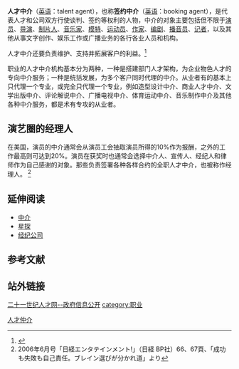 '''人才中介'''（[[英语|英语]]：talent agent），也称'''签约中介'''（[[英语|英语]]：booking agent），是代表人才和公司双方行使谈判、签约等权利的人物，中介的对象主要包括但不限于[[演员|演员]]、[[导演|导演]]、[[制片人|制片人]]、[[音乐家|音乐家]]、[[模特|模特]]、[[运动员|运动员]]、[[作家|作家]]、[[编剧|编剧]]、[[播音员|播音员]]、[[记者|记者]]，以及其他从事文字创作、娱乐工作或广播业务的各行各业人员和机构。 

人才中介还要负责维护、支持并拓展客户的利益。<ref>{{Cite web |url=http://www.xz.gov.cn/zgxz/006/20121024/006014002001_75c00cfa-b28c-4b50-b587-e8c93e7d4dba.htm |title=人才服务中介机构审批与管理 - 中国徐州 |accessdate=2015-04-07 |archive-date=2016-03-04 |archive-url=https://web.archive.org/web/20160304132306/http://www.xz.gov.cn/zgxz/006/20121024/006014002001_75c00cfa-b28c-4b50-b587-e8c93e7d4dba.htm |dead-url=no }}</ref>

职业的人才中介机构基本分为两种，一种是搭建部门人才架构，为企业物色人才的专向中介服务；一种是统括发展，为多个客户同时代理的中介。从业者有的基本上只代理一个专业，或完全只代理一个专业，例如造型设计中介、商业人才中介、文学出版中介、评论解说中介、广播电视中介、体育运动中介、音乐制作中介及其他各种中介服务，都是术有专攻的从业者。

==演艺圈的经理人==
在美国，演员的中介通常会从演员工会抽取演员所得的10%作为报酬，之外的工作最高则可达到20%。演员在获奖时也通常会选择中介人、宣传人、经纪人和律师作为自己感谢的对象。那些负责签署各种各样合约的全职人才中介，也被称作经理人。 <ref name="wp1">2006年6月号「日経エンタテインメント!」（日経 BP社）66、67頁、「成功も失敗も自己責任。ブレイン選びが分かれ道」より</ref> 

==延伸阅读==
*[[中介|中介]]
*[[星探|星探]]
*[[经纪公司|经纪公司]]

==参考文献==
{{Reflist}} 
==站外链接==
[https://web.archive.org/web/20150317062335/http://www.21cnhr.gov.cn/xinxi/file.jsp?f_ID=6001 二十一世纪人才网--政府信息公开]
[[category:职业|category:职业]]
[[Category:人才仲介|]]